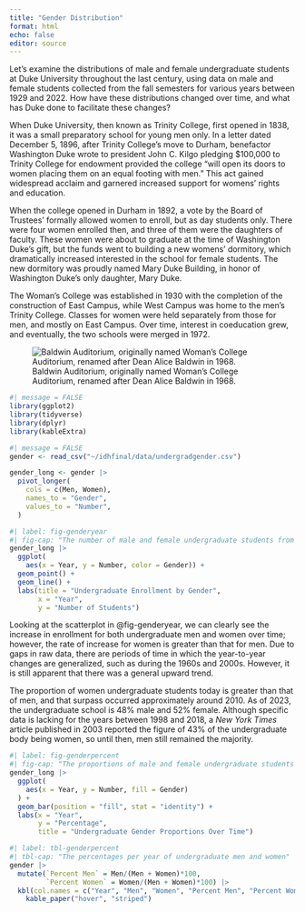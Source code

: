 ```yaml
---
title: "Gender Distribution"
format: html
echo: false
editor: source
---
```


Let's examine the distributions of male and female undergraduate students at Duke University throughout the last century, using data on male and female students collected from the fall semesters for various years between 1929 and 2022. How have these distributions changed over time, and what has Duke done to facilitate these changes?

When Duke University, then known as Trinity College, first opened in 1838, it was a small preparatory school for young men only. In a letter dated December 5, 1896, after Trinity College's move to Durham, benefactor Washington Duke wrote to president John C. Kilgo pledging \$100,000 to Trinity College for endowment provided the college "will open its doors to women placing them on an equal footing with men." This act gained widespread acclaim and garnered increased support for womens' rights and education.

When the college opened in Durham in 1892, a vote by the Board of Trustees' formally allowed women to enroll, but as day students only. There were four women enrolled then, and three of them were the daughters of faculty. These women were about to graduate at the time of Washington Duke's gift, but the funds went to building a new womens' dormitory, which dramatically increased interested in the school for female students. The new dormitory was proudly named Mary Duke Building, in honor of Washington Duke's only daughter, Mary Duke.

The Woman's College was established in 1930 with the completion of the construction of East Campus, while West Campus was home to the men's Trinity College. Classes for women were held separately from those for men, and mostly on East Campus. Over time, interest in coeducation grew, and eventually, the two schools were merged in 1972.

![Baldwin Auditorium, originally named Woman's College Auditorium, renamed after Dean Alice Baldwin in 1968.](images/baldwin.jpeg)

```r
#| message = FALSE
library(ggplot2)
library(tidyverse)
library(dplyr)
library(kableExtra)
```

```r
#| message = FALSE
gender <- read_csv("~/idhfinal/data/undergradgender.csv")
```

```r
gender_long <- gender |>
  pivot_longer(
    cols = c(Men, Women),
    names_to = "Gender",
    values_to = "Number",
  )
```

```r
#| label: fig-genderyear
#| fig-cap: "The number of male and female undergraduate students from the years 1929 to 2022"
gender_long |>
  ggplot(
    aes(x = Year, y = Number, color = Gender)) +
  geom_point() +
  geom_line() +
  labs(title = "Undergraduate Enrollment by Gender",
       x = "Year",
       y = "Number of Students") 
```

Looking at the scatterplot in @fig-genderyear, we can clearly see the increase in enrollment for both undergraduate men and women over time; however, the rate of increase for women is greater than that for men. Due to gaps in raw data, there are periods of time in which the year-to-year changes are generalized, such as during the 1960s and 2000s. However, it is still apparent that there was a general upward trend.

The proportion of women undergraduate students today is greater than that of men, and that surpass occurred approximately around 2010. As of 2023, the undergraduate school is 48% male and 52% female. Although specific data is lacking for the years between 1998 and 2018, a *New York Times* article published in 2003 reported the figure of 43% of the undergraduate body being women, so until then, men still remained the majority.

```r
#| label: fig-genderpercent
#| fig-cap: "The proportions of male and female undergraduate students from the years 1929 to 2022"
gender_long |>
  ggplot(
    aes(x = Year, y = Number, fill = Gender)
  ) +
  geom_bar(position = "fill", stat = "identity") +
  labs(x = "Year",
       y = "Percentage",
       title = "Undergraduate Gender Proportions Over Time")
```


```r
#| label: tbl-genderpercent
#| tbl-cap: "The percentages per year of undergraduate men and women"
gender |>
  mutate(`Percent Men` = Men/(Men + Women)*100,
         `Percent Women` = Women/(Men + Women)*100) |>
  kbl(col.names = c("Year", "Men", "Women", "Percent Men", "Percent Women")) |>
    kable_paper("hover", "striped")
```


